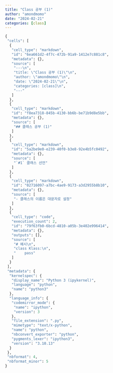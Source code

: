 ```yaml
---
title: "Class 공부 (1)"
author: "amondmomo"
date: "2024-02-21"
categories: [class]
---
```

```python
{
 "cells": [
  {
   "cell_type": "markdown",
   "id": "6ea661d2-4f7c-472b-91a9-1412e7c881c8",
   "metadata": {},
   "source": [
    "---\n",
    "title: \"Class 공부 (1)\"\n",
    "author: \"amondmomo\"\n",
    "date: \"2024-02-21\"\n",
    "categories: [class]\n",
    "---"
   ]
  },
  {
   "cell_type": "markdown",
   "id": "f8ea7318-845b-4130-bb6b-be71b9d8e5bb",
   "metadata": {},
   "source": [
    "## 클래스 공부 (1)"
   ]
  },
  {
   "cell_type": "markdown",
   "id": "5a2be9e0-e239-40f0-b3e8-92e4b5fc0492",
   "metadata": {},
   "source": [
    "`#1` 클래스 선언"
   ]
  },
  {
   "cell_type": "markdown",
   "id": "02716097-a7bc-4ae9-9173-a3d2955b8b10",
   "metadata": {},
   "source": [
    "- 클래스의 이름은 대문자로 설정"
   ]
  },
  {
   "cell_type": "code",
   "execution_count": 2,
   "id": "79f63fb0-6bcd-4810-a05b-3e402e996414",
   "metadata": {},
   "outputs": [],
   "source": [
    "# 예시\n",
    "class Klass:\n",
    "    pass"
   ]
  }
 ],
 "metadata": {
  "kernelspec": {
   "display_name": "Python 3 (ipykernel)",
   "language": "python",
   "name": "python3"
  },
  "language_info": {
   "codemirror_mode": {
    "name": "ipython",
    "version": 3
   },
   "file_extension": ".py",
   "mimetype": "text/x-python",
   "name": "python",
   "nbconvert_exporter": "python",
   "pygments_lexer": "ipython3",
   "version": "3.10.13"
  }
 },
 "nbformat": 4,
 "nbformat_minor": 5
}


```